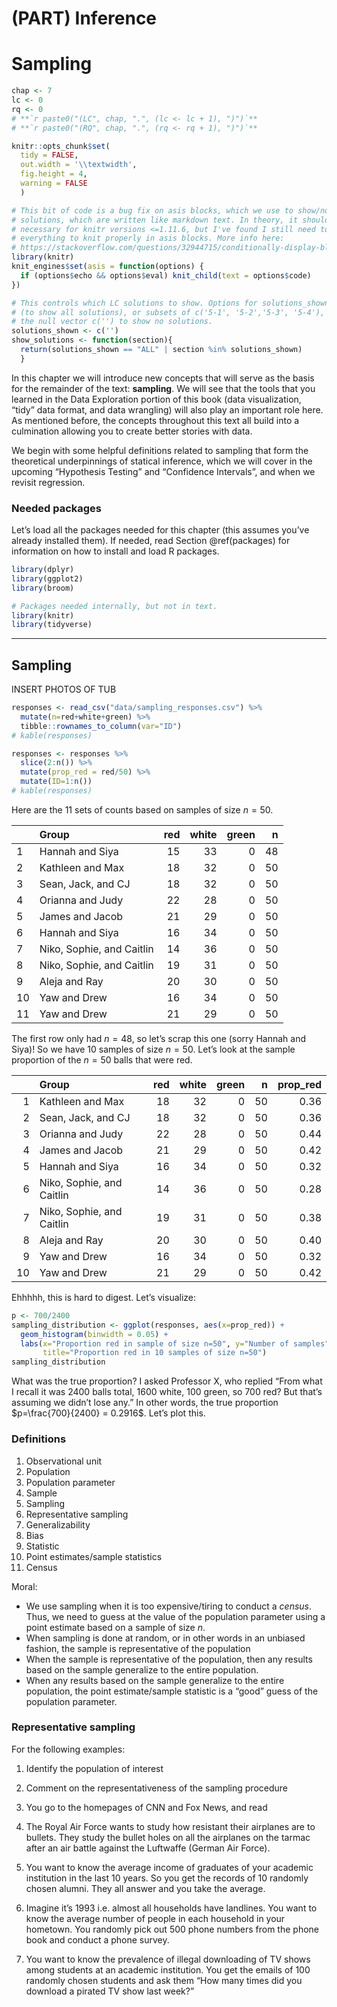# (PART) Inference {-} 

# Sampling {#sampling}

```r
chap <- 7
lc <- 0
rq <- 0
# **`r paste0("(LC", chap, ".", (lc <- lc + 1), ")")`**
# **`r paste0("(RQ", chap, ".", (rq <- rq + 1), ")")`**

knitr::opts_chunk$set(
  tidy = FALSE, 
  out.width = '\\textwidth', 
  fig.height = 4,
  warning = FALSE
  )

# This bit of code is a bug fix on asis blocks, which we use to show/not show LC
# solutions, which are written like markdown text. In theory, it shouldn't be
# necessary for knitr versions <=1.11.6, but I've found I still need to for
# everything to knit properly in asis blocks. More info here: 
# https://stackoverflow.com/questions/32944715/conditionally-display-block-of-markdown-text-using-knitr
library(knitr)
knit_engines$set(asis = function(options) {
  if (options$echo && options$eval) knit_child(text = options$code)
})

# This controls which LC solutions to show. Options for solutions_shown: "ALL"
# (to show all solutions), or subsets of c('5-1', '5-2','5-3', '5-4'), including
# the null vector c('') to show no solutions.
solutions_shown <- c('')
show_solutions <- function(section){
  return(solutions_shown == "ALL" | section %in% solutions_shown)
  }
```

In this chapter we will introduce new concepts that will serve as the basis for the remainder of the text:  **sampling**.  We will see that the tools that you learned in the Data Exploration portion of this book (data visualization, "tidy" data format, and data wrangling) will also play an important role here.  As mentioned before, the concepts throughout this text all build into a culmination allowing you to create better stories with data.

We begin with some helpful definitions related to sampling that form the theoretical underpinnings of statical inference, which we will cover in the upcoming "Hypothesis Testing" and "Confidence Intervals", and when we revisit regression. 



### Needed packages {-}

Let's load all the packages needed for this chapter (this assumes you've already installed them). If needed, read Section \@ref(packages) for information on how to install and load R packages.

```r
library(dplyr)
library(ggplot2)
library(broom)
```

```r
# Packages needed internally, but not in text.
library(knitr)
library(tidyverse)
```

---

## Sampling

INSERT PHOTOS OF TUB

```r
responses <- read_csv("data/sampling_responses.csv") %>% 
  mutate(n=red+white+green) %>% 
  tibble::rownames_to_column(var="ID")
# kable(responses)

responses <- responses %>%
  slice(2:n()) %>%
  mutate(prop_red = red/50) %>% 
  mutate(ID=1:n())
# kable(responses)
```

Here are the 11 sets of counts based on samples of size $n=50$.

| |Group                     | red| white| green|  n|
|:------------|:-------------------------|---:|-----:|-----:|--:|
|1            |Hannah and Siya           |  15|    33|     0| 48|
|2            |Kathleen and Max          |  18|    32|     0| 50|
|3            |Sean, Jack, and CJ        |  18|    32|     0| 50|
|4            |Orianna and Judy          |  22|    28|     0| 50|
|5            |James and Jacob           |  21|    29|     0| 50|
|6            |Hannah and Siya           |  16|    34|     0| 50|
|7            |Niko, Sophie, and Caitlin |  14|    36|     0| 50|
|8            |Niko, Sophie, and Caitlin |  19|    31|     0| 50|
|9            |Aleja and Ray             |  20|    30|     0| 50|
|10           |Yaw and Drew              |  16|    34|     0| 50|
|11           |Yaw and Drew              |  21|    29|     0| 50|

The first row only had $n=48$, so let's scrap this one (sorry Hannah and Siya)!
So we have 10 samples of size $n=50$. Let's look at the sample proportion of the $n=50$
balls that were red.

| |Group                     | red| white| green|  n| prop_red|
|--:|:-------------------------|---:|-----:|-----:|--:|--------:|
|  1|Kathleen and Max          |  18|    32|     0| 50|     0.36|
|  2|Sean, Jack, and CJ        |  18|    32|     0| 50|     0.36|
|  3|Orianna and Judy          |  22|    28|     0| 50|     0.44|
|  4|James and Jacob           |  21|    29|     0| 50|     0.42|
|  5|Hannah and Siya           |  16|    34|     0| 50|     0.32|
|  6|Niko, Sophie, and Caitlin |  14|    36|     0| 50|     0.28|
|  7|Niko, Sophie, and Caitlin |  19|    31|     0| 50|     0.38|
|  8|Aleja and Ray             |  20|    30|     0| 50|     0.40|
|  9|Yaw and Drew              |  16|    34|     0| 50|     0.32|
| 10|Yaw and Drew              |  21|    29|     0| 50|     0.42|


Ehhhhh, this is hard to digest. Let's visualize:

```r
p <- 700/2400
sampling_distribution <- ggplot(responses, aes(x=prop_red)) +
  geom_histogram(binwidth = 0.05) +
  labs(x="Proportion red in sample of size n=50", y="Number of samples",
       title="Proportion red in 10 samples of size n=50")
sampling_distribution
```

What was the true proportion? I asked Professor X, who replied "From what I recall it was 2400 balls total, 1600 white, 100 green, so 700 red? But that's assuming we didn't lose any." In other words, the true proportion $p=\frac{700}{2400} = 0.2916$. Let's plot this.



### Definitions

1. Observational unit
1. Population
1. Population parameter
1. Sample
1. Sampling
1. Representative sampling
1. Generalizability
1. Bias
1. Statistic
1. Point estimates/sample statistics
1. Census

Moral:

* We use sampling when it is too expensive/tiring to conduct a *census*. Thus, we
need to guess at the value of the population parameter using a point estimate
based on a sample of size $n$.
* When sampling is done at random, or in other words in an unbiased fashion, the
sample is representative of the population
* When the sample is representative of the population, then any results based on 
the sample generalize to the entire population. 
* When any results based on the sample generalize to the entire population, the
point estimate/sample statistic is a "good" guess of the population parameter.


### Representative sampling

For the following examples:
  
1. Identify the population of interest
1. Comment on the representativeness of the sampling procedure


1. You go to the homepages of CNN and Fox News, and read 
1. The Royal Air Force wants to study how resistant their airplanes are to bullets. They study the bullet holes on all the airplanes on the tarmac after an air battle against the Luftwaffe (German Air Force).
1. You want to know the average income of graduates of your academic institution in the last 10 years.  So you get the records of 10 randomly chosen alumni.  They all answer and you take the average.
1. Imagine it's 1993 i.e. almost all households have landlines.  You want to know the average number of people in each household in your hometown.  You randomly pick out 500 phone numbers from the phone book and conduct a phone survey.
1. You want to know the prevalence of illegal downloading of TV shows among students at an academic institution.  You get the emails of 100 randomly chosen students and ask them "How many times did you download a pirated TV show last week?"







